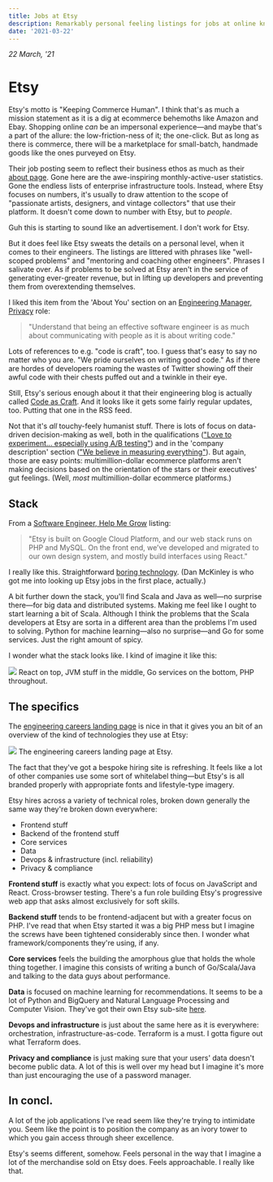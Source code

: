 ```yaml
---
title: Jobs at Etsy
description: Remarkably personal feeling listings for jobs at online knick-knack peddler Etsy.
date: '2021-03-22'
---
```



_22 March, '21_

# Etsy

Etsy's motto is "Keeping Commerce Human". I think that's as much a mission statement as it is a dig at ecommerce behemoths like Amazon and Ebay. Shopping online _can_ be an impersonal experience—and maybe that's a part of the allure: the low-friction-ness of it; the one-click. But as long as there is commerce, there will be a marketplace for small-batch, handmade goods like the ones purveyed on Etsy.

Their job posting seem to reflect their business ethos as much as their [about page](https://www.etsy.com/uk/about). Gone here are the awe-inspiring monthly-active-user statistics. Gone the endless lists of enterprise infrastructure tools. Instead, where Etsy focuses on numbers, it's usually to draw attention to the scope of "passionate artists, designers, and vintage collectors" that use their platform. It doesn't come down to number with Etsy, but to _people_.

Guh this is starting to sound like an advertisement. I don't work for Etsy.

But it does feel like Etsy sweats the details on a personal level, when it comes to their engineers. The listings are littered with phrases like "well-scoped problems" and "mentoring and coaching other engineers". Phrases I salivate over. As if problems to be solved at Etsy aren't in the service of generating ever-greater revenue, but in lifting up developers and preventing them from overextending themselves.

I liked this item from the 'About You' section on an [Engineering Manager, Privacy](https://careers.etsy.com/global/en/job/JR234/Engineering-Manager-Privacy) role:

> "Understand that being an effective software engineer is as much about communicating with people as it is about writing code."

Lots of references to e.g. "code is craft", too. I guess that's easy to say no matter who you are. "We pride ourselves on writing good code." As if there are hordes of developers roaming the wastes of Twitter showing off their awful code with their chests puffed out and a twinkle in their eye.

Still, Etsy's serious enough about it that their engineering blog is actually called [Code as Craft](https://codeascraft.com). And it looks like it gets some fairly regular updates, too. Putting that one in the RSS feed.

Not that it's _all_ touchy-feely humanist stuff. There is lots of focus on data-driven decision-making as well, both in the qualifications (["Love to experiment... especially using A/B testing"](https://careers.etsy.com/global/en/job/JR787/Software-Engineer-Progressive-Web-Apps)) and in the 'company description' section (["We believe in measuring everything"](https://careers.etsy.com/global/en/job/JR614/Software-Engineer-Checkout)). But again, those are easy points: multimillion-dollar ecommerce platforms aren't making decisions based on the orientation of the stars or their executives' gut feelings. (Well, _most_ multimillion-dollar ecommerce platforms.)

## Stack
From a [Software Engineer, Help Me Grow](https://careers.etsy.com/global/en/job/JR570/Software-Engineer-Help-Me-Grow) listing:

> "Etsy is built on Google Cloud Platform, and our web stack runs on PHP and MySQL. On the front end, we’ve developed and migrated to our own design system, and mostly build interfaces using React."

I really like this. Straightforward [boring technology](http://boringtechnology.club). (Dan McKinley is who got me into looking up Etsy jobs in the first place, actually.)

A bit further down the stack, you'll find Scala and Java as well—no surprise there—for big data and distributed systems. Making me feel like I ought to start learning a bit of Scala. Although I think the problems that the Scala developers at Etsy are sorta in a different area than the problems I'm used to solving. Python for machine learning—also no surprise—and Go for some services. Just the right amount of spicy.

I wonder what the stack looks like. I kind of imagine it like this:

<Image src="/2021-03/etsy-stack.png">
  React on top, JVM stuff in the middle, Go services on the bottom, PHP throughout.
</Image>

## The specifics
The [engineering careers landing page](https://careers.etsy.com/global/en/c/engineering-jobs) is nice in that it gives you an bit of an overview of the kind of technologies they use at Etsy:

<Image src="/2021-03/engineering.png">
  The engineering careers landing page at Etsy.
</Image>

The fact that they've got a bespoke hiring site is refreshing. It feels like a lot of other companies use some sort of whitelabel thing—but Etsy's is all branded properly with appropriate fonts and lifestyle-type imagery.

Etsy hires across a variety of technical roles, broken down generally the same way they're broken down everywhere:

- Frontend stuff
- Backend of the frontend stuff
- Core services
- Data
- Devops & infrastructure (incl. reliability)
- Privacy & compliance

**Frontend stuff** is exactly what you expect: lots of focus on JavaScript and React. Cross-browser testing. There's a fun role building Etsy's progressive web app that asks almost exclusively for soft skills.

**Backend stuff** tends to be frontend-adjacent but with a greater focus on PHP. I've read that when Etsy started it was a big PHP mess but I imagine the screws have been tightened considerably since then. I wonder what framework/components they're using, if any.

**Core services** feels the building the amorphous glue that holds the whole thing together. I imagine this consists of writing a bunch of Go/Scala/Java and talking to the data guys about performance.

**Data** is focused on machine learning for recommendations. It seems to be a lot of Python and BigQuery and Natural Language Processing and Computer Vision. They've got their own Etsy sub-site [here](https://www.dsml.etsy.com).

**Devops and infrastructure** is just about the same here as it is everywhere: orchestration, infrastructure-as-code. Terraform is a must. I gotta figure out what Terraform does.

**Privacy and compliance** is just making sure that your users' data doesn't become public data. A lot of this is well over my head but I imagine it's more than just encouraging the use of a password manager.

## In concl.
A lot of the job applications I've read seem like they're trying to intimidate you. Seem like the point is to position the company as an ivory tower to which you gain access through sheer excellence.

Etsy's seems different, somehow. Feels personal in the way that I imagine a lot of the merchandise sold on Etsy does. Feels approachable. I really like that.